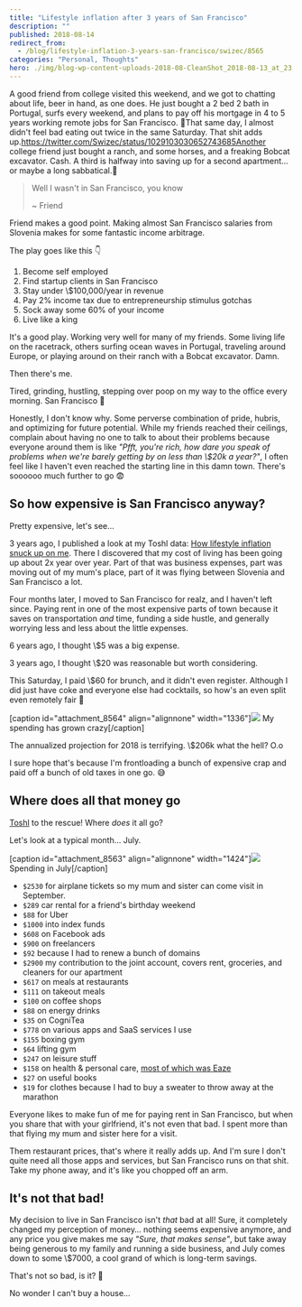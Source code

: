 ```yaml
---
title: "Lifestyle inflation after 3 years of San Francisco"
description: ""
published: 2018-08-14
redirect_from:
  - /blog/lifestyle-inflation-3-years-san-francisco/swizec/8565
categories: "Personal, Thoughts"
hero: ./img/blog-wp-content-uploads-2018-08-CleanShot_2018-08-13_at_23.56.24.png
---
```


A good friend from college visited this weekend, and we got to chatting about life, beer in hand, as one does. He just bought a 2 bed 2 bath in Portugal, surfs every weekend, and plans to pay off his mortgage in 4 to 5 years working remote jobs for San Francisco. 👏That same day, I almost didn't feel bad eating out twice in the same Saturday. That shit adds up.<https://twitter.com/Swizec/status/1029103030652743685Another> college friend just bought a ranch, and some horses, and a freaking Bobcat excavator. Cash. A third is halfway into saving up for a second apartment… or maybe a long sabbatical.🤔

> Well I wasn't in San Francisco, you know
>
> ~ Friend

Friend makes a good point. Making almost San Francisco salaries from Slovenia makes for some fantastic income arbitrage.

The play goes like this 👇

1.  Become self employed
2.  Find startup clients in San Francisco
3.  Stay under \\\$100,000/year in revenue
4.  Pay 2% income tax due to entrepreneurship stimulus gotchas
5.  Sock away some 60% of your income
6.  Live like a king

It's a good play. Working very well for many of my friends. Some living life on the racetrack, others surfing ocean waves in Portugal, traveling around Europe, or playing around on their ranch with a Bobcat excavator. Damn.

Then there's me.

Tired, grinding, hustling, stepping over poop on my way to the office every morning. San Francisco 🤘

Honestly, I don't know why. Some perverse combination of pride, hubris, and optimizing for future potential. While my friends reached their ceilings, complain about having no one to talk to about their problems because everyone around them is like _"Pfft, you're rich, how dare you speak of problems when we're barely getting by on less than \\\$20k a year?"_, I often feel like I haven't even reached the starting line in this damn town. There's soooooo much further to go 😨

## So how expensive is San Francisco anyway?

Pretty expensive, let's see…

3 years ago, I published a look at my Toshl data: [How lifestyle inflation snuck up on me](https://swizec.com/blog/this-is-how-lifestyle-inflation-snuck-up-on-me/swizec/6630). There I discovered that my cost of living has been going up about 2x year over year. Part of that was business expenses, part was moving out of my mum's place, part of it was flying between Slovenia and San Francisco a lot.

Four months later, I moved to San Francisco for realz, and I haven't left since. Paying rent in one of the most expensive parts of town because it saves on transportation _and_ time, funding a side hustle, and generally worrying less and less about the little expenses.

6 years ago, I thought \\\$5 was a big expense.

3 years ago, I thought \\\$20 was reasonable but worth considering.

This Saturday, I paid \\\$60 for brunch, and it didn't even register. Although I did just have coke and everyone else had cocktails, so how's an even split even remotely fair 🤔

\[caption id="attachment_8564" align="alignnone" width="1336"]![](./img/blog-wp-content-uploads-2018-08-CleanShot_2018-08-13_at_23.56.24.png) My spending has grown crazy\[/caption]

The annualized projection for 2018 is terrifying. \\\$206k what the hell? O.o

I sure hope that's because I'm frontloading a bunch of expensive crap and paid off a bunch of old taxes in one go. 😅

## Where does all that money go

[Toshl](https://toshl.com) to the rescue! Where _does_ it all go?

Let's look at a typical month… July.

\[caption id="attachment_8563" align="alignnone" width="1424"]![](./img/blog-wp-content-uploads-2018-08-CleanShot_2018-08-14_at_00.21.14.png) Spending in July\[/caption]

- `$2530` for airplane tickets so my mum and sister can come visit in September.
- `$289` car rental for a friend's birthday weekend
- `$88` for Uber
- `$1000` into index funds
- `$608` on Facebook ads
- `$900` on freelancers
- `$92` because I had to renew a bunch of domains
- `$2900` my contribution to the joint account, covers rent, groceries, and cleaners for our apartment
- `$617` on meals at restaurants
- `$111` on takeout meals
- `$100` on coffee shops
- `$88` on energy drinks
- `$35` on CogniTea
- `$778` on various apps and SaaS services I use
- `$155` boxing gym
- `$64` lifting gym
- `$247` on leisure stuff
- `$158` on health & personal care, [most of which was Eaze](https://swizec.com/blog/tried-weed-performance-enhancement/swizec/8487)
- `$27` on useful books
- `$19` for clothes because I had to buy a sweater to throw away at the marathon

Everyone likes to make fun of me for paying rent in San Francisco, but when you share that with your girlfriend, it's not even that bad. I spent more than that flying my mum and sister here for a visit.

Them restaurant prices, that's where it really adds up. And I'm sure I don't quite need all those apps and services, but San Francisco runs on that shit. Take my phone away, and it's like you chopped off an arm.

## It's not that bad!

My decision to live in San Francisco isn't _that_ bad at all! Sure, it completely changed my perception of money… nothing seems expensive anymore, and any price you give makes me say _"Sure, that makes sense"_, but take away being generous to my family and running a side business, and July comes down to some \\\$7000, a cool grand of which is long-term savings.

That's not so bad, is it? 🤔

No wonder I can't buy a house…
